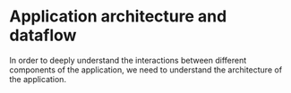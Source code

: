 
# Application architecture and dataflow

In order to deeply understand the interactions between different components of the application, we need to understand the architecture of the application. 

<Cards num={2}>
  <Card
    title="Application achitecture"
    href="/signing-devices/connectivity/ledgerJS/architecture/application-architecture"
  />
  <Card
    title="Architecture dataflow"
    href="/signing-devices/connectivity/ledgerJS/architecture/architecture-dataflow"
  />
</Cards>